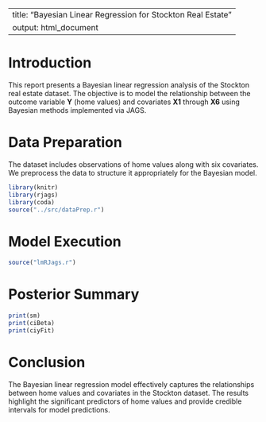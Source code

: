 
---
title: "Bayesian Linear Regression for Stockton Real Estate"
output: html_document
---

# Introduction

This report presents a Bayesian linear regression analysis of the Stockton real estate dataset. The objective is to model the relationship between the outcome variable **Y** (home values) and covariates **X1** through **X6** using Bayesian methods implemented via JAGS.

# Data Preparation

The dataset includes observations of home values along with six covariates. We preprocess the data to structure it appropriately for the Bayesian model.

```r
library(knitr)
library(rjags)
library(coda)
source("../src/dataPrep.r")
```

# Model Execution

```r
source("lmRJags.r")
```

# Posterior Summary

```r
print(sm)
print(ciBeta)
print(ciyFit)
```

# Conclusion

The Bayesian linear regression model effectively captures the relationships between home values and covariates in the Stockton dataset. The results highlight the significant predictors of home values and provide credible intervals for model predictions.
